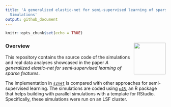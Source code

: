 ```yaml
---
title: 'A generalized elastic-net for semi-supervised learning of sparse features.
  Simulations'
output: github_document
---
```


```r
knitr::opts_chunk$set(echo = TRUE)
```

### Overview <img src="s2net.png" align="right" width="100" />

This repository contains the source code of the simulations and real data analyses showcased in the paper *A generalized elastic-net for semi-supervised learning of sparse features*.

The implementation in [`s2net`](github.com/jlaria/s2net) is compared with other approaches for semi-supervised learning. The simulations are coded using [`p4R`](github.com/jlaria/p4R), an R package that helps building with parallel simulations with a template for RStudio. Specifically, these simulations were run on an LSF cluster. 